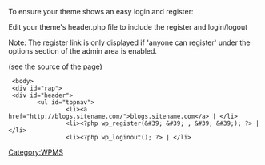 To ensure your theme shows an easy login and register:

Edit your theme's header.php file to include the register and login/logout 

Note: The register link is only displayed if 'anyone can register' under the options section of the admin area is enabled.

(see the source of the page)
<pre>
 <body>
 <div id="rap">
 <div id="header">
        <ul id="topnav">
                <li><a href="http://blogs.sitename.com/">blogs.sitename.com</a> | </li>
                <li><?php wp_register(&#39; &#39; , &#39; &#39;); ?> | </li>
                <li><?php wp_loginout(); ?> | </li>
</pre>

[[Category:WPMS]]